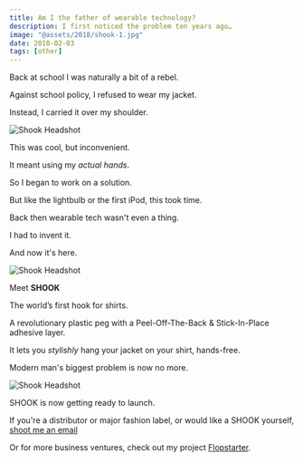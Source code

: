```yaml
---
title: Am I the father of wearable technology?
description: I first noticed the problem ten years ago…
image: "@assets/2018/shook-1.jpg"
date: 2018-02-03
tags: [other]
---
```

Back at school I was naturally a bit of a rebel.

Against school policy, I refused to wear my jacket.

Instead, I carried it over my shoulder.

![Shook Headshot](@assets/2018/shook-0.jpg)


This was cool, but inconvenient.

It meant using my *actual hands*.

So I began to work on a solution.

But like the lightbulb or the first iPod, this took time.

Back then wearable tech wasn't even a thing.

I had to invent it.

And now it's here.

![Shook Headshot](@assets/2018/shook-2.jpg)


Meet **SHOOK**

The world’s first hook for shirts.

A revolutionary plastic peg with a Peel-Off-The-Back & Stick-In-Place adhesive layer.

It lets you *stylishly* hang your jacket on your shirt, hands-free.

Modern man's biggest problem is now no more.

![Shook Headshot](@assets/2018/shook-headshot.jpg)

SHOOK is now getting ready to launch.

If you're a distributor or major fashion label, or would like a SHOOK yourself, [shoot me an email](mailto:mail@olifro.st)

Or for more business ventures, check out my project [Flopstarter](https://olifro.st/flopstarter).
